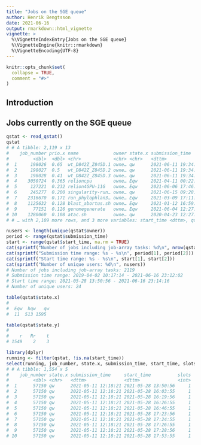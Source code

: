 ```yaml
---
title: "Jobs on the SGE queue"
author: Henrik Bengtsson
date: 2021-06-16
output: rmarkdown::html_vignette
vignette: >
  %\VignetteIndexEntry{Jobs on the SGE queue}
  %\VignetteEngine{knitr::rmarkdown}
  %\VignetteEncoding{UTF-8}
---
```


```r
knitr::opts_chunk$set(
  collapse = TRUE,
  comment = "#>"
)
```

## Introduction


## Jobs currently on the SGE queue

```r
qstat <- read_qstat()
qstat
# # A tibble: 2,119 x 13
#    job_number prio.x name             owner state.x submission_time     slots tasks.x prio.y state.y
#         <dbl>  <dbl> <chr>            <chr> <chr>   <dttm>              <int> <chr>    <dbl> <chr>  
#  1     198026  0.65  wt_D842Z_Z845D.1 owne… qw      2021-06-11 19:34:47     3 NA          NA NA     
#  2     198027  0.5   wt_D842Z_Z845D.2 owne… qw      2021-06-11 19:34:47     3 NA          NA NA     
#  3     198028  0.41  wt_D842Z_Z845D.3 owne… qw      2021-06-11 19:34:47     3 NA          NA NA     
#  4    3050724  0.365 relioncpu        owne… Eqw     2021-04-11 00:22:52   100 NA          NA NA     
#  5     127221  0.232 relion4GPU-11G   owne… Eqw     2021-06-06 17:46:46     4 NA          NA NA     
#  6     245277  0.200 singularity-run… owne… qw      2021-06-15 09:28:30     4 NA          NA NA     
#  7    2316670  0.171 run_phylophlan3… owne… Eqw     2021-03-09 17:11:46    24 NA          NA NA     
#  8    1125632  0.128 blast_abortus.sh owne… Eqw     2021-01-12 16:59:26     4 NA          NA NA     
#  9      77151  0.126 genomegenerate   owne… Eqw     2021-06-04 12:27:36     5 NA          NA NA     
# 10    1280060  0.108 atac.sh          owne… qw      2020-04-23 12:27:00     8 NA          NA NA     
# # … with 2,109 more rows, and 3 more variables: start_time <dttm>, queue_name <chr>, tasks.y <chr>
```


```r
nusers <- length(unique(qstat$owner))
period <- range(qstat$submission_time)
start <- range(qstat$start_time, na.rm = TRUE)
cat(sprintf("Number of jobs including job-array tasks: %d\n", nrow(qstat)))
cat(sprintf("Submission time range: %s - %s\n", period[1], period[2]))
cat(sprintf("Start time range: %s - %s\n", start[1], start[2]))
cat(sprintf("Number of unique users: %d\n", nusers))
# Number of jobs including job-array tasks: 2119
# Submission time range: 2019-04-02 10:17:14 - 2021-06-16 23:12:02
# Start time range: 2021-05-28 13:50:56 - 2021-06-16 23:14:16
# Number of unique users: 24
```

```r
table(qstat$state.x)
# 
#  Eqw  hqw   qw 
#  11  513 1595

table(qstat$state.y)
#
#    r   Rr    t 
# 1549    2    3 
```


```r
library(dplyr)
running <- filter(qstat, !is.na(start_time))
select(running, job_number, state.x, submission_time, start_time, slots)
# # A tibble: 1,554 x 5
#    job_number state.x submission_time     start_time          slots
#         <dbl> <chr>   <dttm>              <dttm>              <int>
#  1      57150 qw      2021-05-11 12:18:21 2021-05-28 13:50:56     1
#  2      57150 qw      2021-05-11 12:18:21 2021-05-28 16:03:55     1
#  3      57150 qw      2021-05-11 12:18:21 2021-05-28 16:19:56     1
#  4      57150 qw      2021-05-11 12:18:21 2021-05-28 16:26:55     1
#  5      57150 qw      2021-05-11 12:18:21 2021-05-28 16:46:55     1
#  6      57150 qw      2021-05-11 12:18:21 2021-05-28 17:23:56     1
#  7      57150 qw      2021-05-11 12:18:21 2021-05-28 17:24:55     1
#  8      57150 qw      2021-05-11 12:18:21 2021-05-28 17:26:55     1
#  9      57150 qw      2021-05-11 12:18:21 2021-05-28 17:28:56     1
# 10      57150 qw      2021-05-11 12:18:21 2021-05-28 17:53:55     1
```
